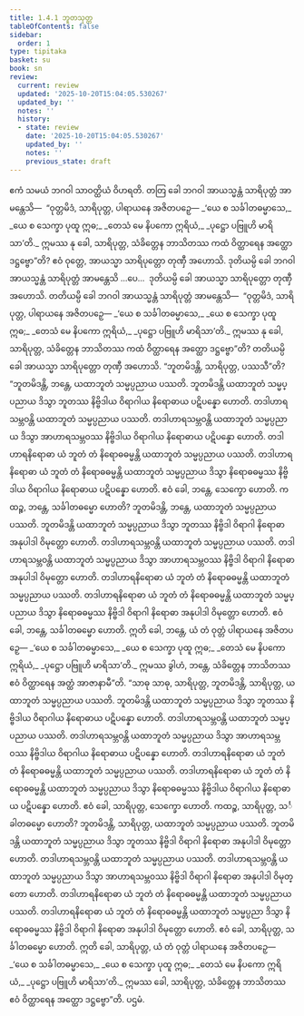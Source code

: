 ```yaml
---
title: 1.4.1 ဘူတသုတ္တ
tableOfContents: false
sidebar:
  order: 1
type: tipitaka
basket: su
book: sn
review:
  current: review
  updated: '2025-10-20T15:04:05.530267'
  updated_by: ''
  notes: ''
  history:
  - state: review
    date: '2025-10-20T15:04:05.530267'
    updated_by: ''
    notes: ''
    previous_state: draft
---
```



<DynamicBreadcrumb />


<ReviewStatus review={frontmatter.review} showDetails={true} />

<HypothesisAnnotation frontmatter={frontmatter} />

<Division number="31" book="sn" e="ch" v="18" p="284">

<Paragraph number="207" book="sn">
ဧကံ သမယံ ဘဂဝါ သာဝတ္ထိယံ ဝိဟရတိ. တတြ ခေါ ဘဂဝါ အာယသ္မန္တံ သာရိပုတ္တံ အာမန္တေသိ—  “ဝုတ္တမိဒံ, သာရိပုတ္တ, ပါရာယနေ အဇိတပဉှေ—
</Paragraph>

<Paragraph number="208" type="verses" book="sn">
_‘ယေ စ သင်္ခါတဓမ္မာသေ,_  
_ယေ စ သေက္ခာ ပုထူ ဣဓ;_  
_တေသံ မေ နိပကော ဣရိယံ,_  
_ပုဋ္ဌော ပဗြူဟိ မာရိသာ’တိ._  

</Paragraph>

<Paragraph number="209" book="sn">
ဣမဿ နု ခေါ, သာရိပုတ္တ, သံခိတ္တေန ဘာသိတဿ ကထံ ဝိတ္ထာရေန အတ္ထော ဒဋ္ဌဗ္ဗော”တိ? ဧဝံ ဝုတ္တေ, အာယသ္မာ သာရိပုတ္တော တုဏှီ အဟောသိ.
</Paragraph>

<Paragraph number="210" book="sn">
ဒုတိယမ္ပိ ခေါ ဘဂဝါ အာယသ္မန္တံ သာရိပုတ္တံ အာမန္တေသိ …ပေ…  ဒုတိယမ္ပိ ခေါ အာယသ္မာ သာရိပုတ္တော တုဏှီ အဟောသိ. တတိယမ္ပိ ခေါ ဘဂဝါ အာယသ္မန္တံ သာရိပုတ္တံ အာမန္တေသိ—  “ဝုတ္တမိဒံ, သာရိပုတ္တ, ပါရာယနေ အဇိတပဉှေ—
</Paragraph>

<Paragraph number="211" type="verses" book="sn">
_‘ယေ စ သင်္ခါတဓမ္မာသေ,_  
_ယေ စ သေက္ခာ ပုထူ ဣဓ;_  
_တေသံ မေ နိပကော ဣရိယံ,_  
_ပုဋ္ဌော ပဗြူဟိ မာရိသာ’တိ._  

</Paragraph>

<Paragraph number="212" book="sn">
ဣမဿ နု ခေါ, သာရိပုတ္တ, သံခိတ္တေန ဘာသိတဿ ကထံ ဝိတ္ထာရေန အတ္ထော ဒဋ္ဌဗ္ဗော”တိ? တတိယမ္ပိ ခေါ အာယသ္မာ သာရိပုတ္တော တုဏှီ အဟောသိ.
</Paragraph>

<Paragraph number="213" book="sn">
“ဘူတမိဒန္တိ, သာရိပုတ္တ, ပဿသီ”တိ? “ဘူတမိဒန္တိ, ဘန္တေ, ယထာဘူတံ သမ္မပ္ပညာယ ပဿတိ. ဘူတမိဒန္တိ ယထာဘူတံ သမ္မပ္ပညာယ ဒိသွာ ဘူတဿ နိဗ္ဗိဒါယ ဝိရာဂါယ နိရောဓာယ ပဋိပန္နော ဟောတိ. တဒါဟာရသမ္ဘဝန္တိ ယထာဘူတံ သမ္မပ္ပညာယ ပဿတိ. တဒါဟာရသမ္ဘဝန္တိ ယထာဘူတံ သမ္မပ္ပညာယ ဒိသွာ အာဟာရသမ္ဘဝဿ နိဗ္ဗိဒါယ ဝိရာဂါယ နိရောဓာယ ပဋိပန္နော ဟောတိ. တဒါဟာရနိရောဓာ ယံ ဘူတံ တံ နိရောဓဓမ္မန္တိ ယထာဘူတံ သမ္မပ္ပညာယ ပဿတိ. တဒါဟာရနိရောဓာ ယံ ဘူတံ တံ နိရောဓဓမ္မန္တိ ယထာဘူတံ သမ္မပ္ပညာယ ဒိသွာ နိရောဓဓမ္မဿ နိဗ္ဗိဒါယ ဝိရာဂါယ နိရောဓာယ ပဋိပန္နော ဟောတိ. ဧဝံ ခေါ, ဘန္တေ, သေက္ခော ဟောတိ.
</Paragraph>

<Paragraph number="214" book="sn">
ကထဉ္စ, ဘန္တေ, သင်္ခါတဓမ္မော ဟောတိ? ဘူတမိဒန္တိ, ဘန္တေ, ယထာဘူတံ သမ္မပ္ပညာယ ပဿတိ. ဘူတမိဒန္တိ ယထာဘူတံ သမ္မပ္ပညာယ ဒိသွာ ဘူတဿ နိဗ္ဗိဒါ ဝိရာဂါ နိရောဓာ အနုပါဒါ ဝိမုတ္တော ဟောတိ. တဒါဟာရသမ္ဘဝန္တိ ယထာဘူတံ သမ္မပ္ပညာယ ပဿတိ. တဒါဟာရသမ္ဘဝန္တိ ယထာဘူတံ သမ္မပ္ပညာယ ဒိသွာ အာဟာရသမ္ဘဝဿ နိဗ္ဗိဒါ ဝိရာဂါ နိရောဓာ အနုပါဒါ ဝိမုတ္တော ဟောတိ. တဒါဟာရနိရောဓာ ယံ ဘူတံ တံ နိရောဓဓမ္မန္တိ ယထာဘူတံ သမ္မပ္ပညာယ ပဿတိ. တဒါဟာရနိရောဓာ ယံ ဘူတံ တံ နိရောဓဓမ္မန္တိ ယထာဘူတံ သမ္မပ္ပညာယ ဒိသွာ နိရောဓဓမ္မဿ နိဗ္ဗိဒါ ဝိရာဂါ နိရောဓာ အနုပါဒါ ဝိမုတ္တော ဟောတိ. ဧဝံ ခေါ, ဘန္တေ, သင်္ခါတဓမ္မော ဟောတိ. ဣတိ ခေါ, ဘန္တေ, ယံ တံ ဝုတ္တံ ပါရာယနေ အဇိတပဉှေ—
</Paragraph>

<Paragraph number="215" type="verses" book="sn">
_‘ယေ စ သင်္ခါတဓမ္မာသေ,_  
_ယေ စ သေက္ခာ ပုထူ ဣဓ;_  
_တေသံ မေ နိပကော ဣရိယံ,_  
_ပုဋ္ဌော ပဗြူဟိ မာရိသာ’တိ._  

</Paragraph>

<Paragraph number="216" book="sn">
ဣမဿ ခွါဟံ, ဘန္တေ, သံခိတ္တေန ဘာသိတဿ ဧဝံ ဝိတ္ထာရေန အတ္ထံ အာဇာနာမီ”တိ.
</Paragraph>

<Paragraph number="217" book="sn">
“သာဓု သာဓု, သာရိပုတ္တ, ဘူတမိဒန္တိ, သာရိပုတ္တ, ယထာဘူတံ သမ္မပ္ပညာယ ပဿတိ. ဘူတမိဒန္တိ ယထာဘူတံ သမ္မပ္ပညာယ ဒိသွာ ဘူတဿ နိဗ္ဗိဒါယ ဝိရာဂါယ နိရောဓာယ ပဋိပန္နော ဟောတိ. တဒါဟာရသမ္ဘဝန္တိ ယထာဘူတံ သမ္မပ္ပညာယ ပဿတိ. တဒါဟာရသမ္ဘဝန္တိ ယထာဘူတံ သမ္မပ္ပညာယ ဒိသွာ အာဟာရသမ္ဘဝဿ နိဗ္ဗိဒါယ ဝိရာဂါယ နိရောဓာယ ပဋိပန္နော ဟောတိ. တဒါဟာရနိရောဓာ ယံ ဘူတံ တံ နိရောဓဓမ္မန္တိ ယထာဘူတံ သမ္မပ္ပညာယ ပဿတိ. တဒါဟာရနိရောဓာ ယံ ဘူတံ တံ နိရောဓဓမ္မန္တိ ယထာဘူတံ သမ္မပ္ပညာယ ဒိသွာ နိရောဓဓမ္မဿ နိဗ္ဗိဒါယ ဝိရာဂါယ နိရောဓာယ ပဋိပန္နော ဟောတိ. ဧဝံ ခေါ, သာရိပုတ္တ, သေက္ခော ဟောတိ.
</Paragraph>

<Paragraph number="218" book="sn">
ကထဉ္စ, သာရိပုတ္တ, သင်္ခါတဓမ္မော ဟောတိ? ဘူတမိဒန္တိ, သာရိပုတ္တ, ယထာဘူတံ သမ္မပ္ပညာယ ပဿတိ. ဘူတမိဒန္တိ ယထာဘူတံ သမ္မပ္ပညာယ ဒိသွာ ဘူတဿ နိဗ္ဗိဒါ ဝိရာဂါ နိရောဓာ အနုပါဒါ ဝိမုတ္တော ဟောတိ. တဒါဟာရသမ္ဘဝန္တိ ယထာဘူတံ သမ္မပ္ပညာယ ပဿတိ. တဒါဟာရသမ္ဘဝန္တိ ယထာဘူတံ သမ္မပ္ပညာယ ဒိသွာ အာဟာရသမ္ဘဝဿ နိဗ္ဗိဒါ ဝိရာဂါ နိရောဓာ အနုပါဒါ ဝိမုတ္တော ဟောတိ. တဒါဟာရနိရောဓာ ယံ ဘူတံ တံ နိရောဓဓမ္မန္တိ ယထာဘူတံ သမ္မပ္ပညာယ ပဿတိ. တဒါဟာရနိရောဓာ ယံ ဘူတံ တံ နိရောဓဓမ္မန္တိ ယထာဘူတံ သမ္မပ္ပညာ ဒိသွာ နိရောဓဓမ္မဿ နိဗ္ဗိဒါ ဝိရာဂါ နိရောဓာ အနုပါဒါ ဝိမုတ္တော ဟောတိ. ဧဝံ ခေါ, သာရိပုတ္တ, သင်္ခါတဓမ္မော ဟောတိ. ဣတိ ခေါ, သာရိပုတ္တ, ယံ တံ ဝုတ္တံ ပါရာယနေ အဇိတပဉှေ—
</Paragraph>

<Paragraph number="219" type="verses" book="sn">
_‘ယေ စ သင်္ခါတဓမ္မာသေ,_  
_ယေ စ သေက္ခာ ပုထူ ဣဓ;_  
_တေသံ မေ နိပကော ဣရိယံ,_  
_ပုဋ္ဌော ပဗြူဟိ မာရိသာ’တိ._  

</Paragraph>

<Paragraph number="220" book="sn">
ဣမဿ ခေါ, သာရိပုတ္တ, သံခိတ္တေန ဘာသိတဿ ဧဝံ ဝိတ္ထာရေန အတ္ထော ဒဋ္ဌဗ္ဗော”တိ.

</Paragraph>
</Division>

<Paragraph number="221" type="center" book="sn">
ပဌမံ.
</Paragraph>